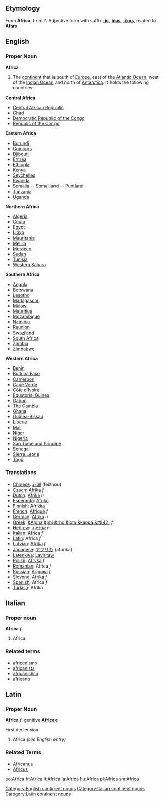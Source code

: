 ==Etymology==
From {{L.}} '''Africa''', from {{Gr.}}?.
Adjective form with suffix '''[[-ic]]''', '''[[icus]]''', '''[[-ikos]]''', related to '''[[Afars]]'''
==English==
=== Proper Noun ===
'''Africa'''

#The [[continent]] that is south of [[Europe]], east of the [[Atlantic Ocean]], west of the [[Indian Ocean]] and north of [[Antarctica]].  It holds the following countries:

'''Central Africa'''
* [[Central African Republic]]
* [[Chad]]
* [[Democratic Republic of the Congo]]
* [[Republic of the Congo]]

'''Eastern Africa'''
* [[Burundi]]
* [[Comoros]]
* [[Djibouti]]
* [[Eritrea]]
* [[Ethiopia]]
* [[Kenya]]
* [[Seychelles]]
* [[Rwanda]]
* [[Somalia]] -- [[Somaliland]] -- [[Puntland]]
* [[Tanzania]]
* [[Uganda]]

'''Northern Africa'''
* [[Algeria]]
* [[Ceuta]]
* [[Egypt]]
* [[Libya]]
* [[Mauritania]]
* [[Melilla]]
* [[Morocco]]
* [[Sudan]]
* [[Tunisia]]
* [[Western Sahara]]

'''Southern Africa'''
* [[Angola]]
* [[Botswana]]
* [[Lesotho]]
* [[Madagascar]]
* [[Malawi]]
* [[Mauritius]]
* [[Mozambique]]
* [[Namibia]]
* [[Reunion]]
* [[Swaziland]]
* [[South Africa]]
* [[Zambia]]
* [[Zimbabwe]]

'''Western Africa'''
* [[Benin]]
* [[Burkina Faso]]
* [[Cameroon]]
* [[Cape Verde]]
* [[Côte d'Ivoire]]
* [[Equatorial Guinea]]
* [[Gabon]]
* [[The Gambia]]
* [[Ghana]]
* [[Guinea-Bissau]]
* [[Liberia]]
* [[Mali]]
* [[Niger]]
* [[Nigeria]]
* [[Sao Tome and Principe]]
* [[Senegal]]
* [[Sierra Leone]]
* [[Togo]]

=== Translations ===
*[[Chinese]]: [[非洲]] (feizhou) 
*[[Czech]]: [[Afrika]] ''f''
*[[Dutch]]: [[Afrika]] ''n''
*[[Esperanto]]: [[Afriko]]
*[[Finnish]]: [[Afrikka]]
*[[French]]: [[Afrique]] ''f''
*[[German]]: [[Afrika]] ''n''
*[[Greek]]: [[&Alpha;&phi;&rho;&iota;&kappa;&#942;]] ''f''
*[[Hebrew]]: [[אפריקה]] ''n''
*[[Italian]]: Africa ''f''
*[[Latin]]: Africa ''f''
*[[Latvian]]: [[Āfrika]] ''f''
*[[Japanese]]: [[アフリカ]] (afurika)
*[[Latenkwa]]: [[Laviritaw]]
*[[Polish]]: [[Afryka]] ''f''
*[[Romanian]]: Africa ''f''
*[[Russian]]: [[Африка]] ''f''
*[[Slovene]]: [[Afrika]] ''f''
*[[Spanish]]: Africa ''f''
*[[Turkish]]: Afrika
[[Category:English continent nouns]]

==Italian==
===Proper noun===
'''Africa''' ''f''

# Africa
[[Category:Italian continent nouns]]
===Related terms===
*[[africenismo]]
*[[africanista]]
*[[africanistica]]
*[[africano]]

==Latin==
===Proper Noun===
[[Category:Latin continent nouns]]
'''Africa''' ''f'', genitive '''[[Africae]]'''

First declension

# Africa ''(see English entry)''

===Related Terms===
*[[Africanus]]
*[[Africus]]

[[eo:Africa]]
[[fr:Africa]]
[[it:Africa]]
[[la:Africa]]
[[hu:Africa]]
[[pl:Africa]]
[[sm:Africa]]